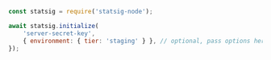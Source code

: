 ```jsx
const statsig = require('statsig-node');

await statsig.initialize(
    'server-secret-key',
    { environment: { tier: 'staging' } }, // optional, pass options here if needed
});
```
